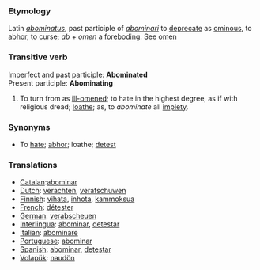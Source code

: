 ===Etymology===
Latin ''[[abominatus]]'', past participle of ''[[abominari]]'' to [[deprecate]] as [[ominous]], to [[abhor]], to curse; ''[[ab]]'' + ''omen'' a [[foreboding]]. See [[omen]]
===Transitive verb===
Imperfect and past participle: '''Abominated'''<br>
Present participle: '''Abominating'''
#To turn from as [[ill-omened]]; to hate in the highest degree, as if with religious dread; [[loathe]]; as, to ''abominate'' all [[impiety]].
===Synonyms===
*To [[hate]]; [[abhor]]; loathe; [[detest]]
===Translations===
* [[Catalan]]:[[abominar]]
* [[Dutch]]: [[verachten]], [[verafschuwen]]
* [[Finnish]]: [[vihata]], [[inhota]], [[kammoksua]]
* [[French]]: [[détester]] 
* [[German]]: [[verabscheuen]] 
* [[Interlingua]]: [[abominar]], [[detestar]] 
* [[Italian]]: [[abominare]] 
* [[Portuguese]]: [[abominar]] 
* [[Spanish]]: [[abominar]], [[detestar]]
* [[Volapük]]: [[naudön]]